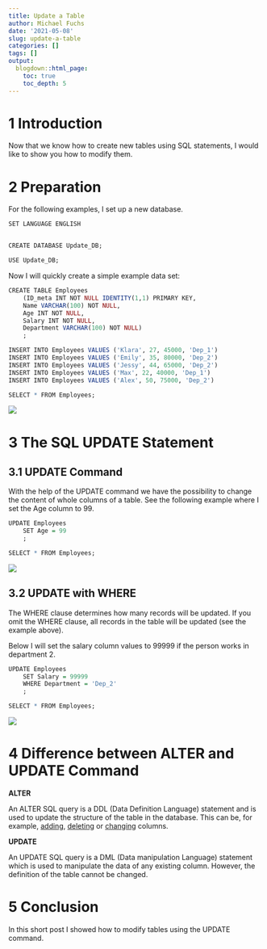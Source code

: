 ```yaml
---
title: Update a Table
author: Michael Fuchs
date: '2021-05-08'
slug: update-a-table
categories: []
tags: []
output:
  blogdown::html_page:
    toc: true
    toc_depth: 5
---
```




# 1 Introduction

Now that we know how to create new tables using SQL statements, I would like to show you how to modify them. 



# 2 Preparation

For the following examples, I set up a new database.

```r
SET LANGUAGE ENGLISH


CREATE DATABASE Update_DB;

USE Update_DB;
```


Now I will quickly create a simple example data set:

```r
CREATE TABLE Employees
    (ID_meta INT NOT NULL IDENTITY(1,1) PRIMARY KEY,
	Name VARCHAR(100) NOT NULL,
    Age INT NOT NULL,
    Salary INT NOT NULL,
    Department VARCHAR(100) NOT NULL)
    ;

INSERT INTO Employees VALUES ('Klara', 27, 45000, 'Dep_1')
INSERT INTO Employees VALUES ('Emily', 35, 80000, 'Dep_2')
INSERT INTO Employees VALUES ('Jessy', 44, 65000, 'Dep_2')
INSERT INTO Employees VALUES ('Max', 22, 40000, 'Dep_1')
INSERT INTO Employees VALUES ('Alex', 50, 75000, 'Dep_2')
```


```r
SELECT * FROM Employees;
```

![](/post/2021-05-08-update-a-table_files/p19p1.png)


# 3 The SQL UPDATE Statement

## 3.1 UPDATE Command

With the help of the UPDATE command we have the possibility to change the content of whole columns of a table. 
See the following example where I set the Age column to 99. 

```r
UPDATE Employees
	SET Age = 99
	;
```


```r
SELECT * FROM Employees;
```

![](/post/2021-05-08-update-a-table_files/p19p2.png)


## 3.2 UPDATE with WHERE

The WHERE clause determines how many records will be updated. If you omit the WHERE clause, all records in the table will be updated (see the example above).

Below I will set the salary column values to 99999 if the person works in department 2.

```r
UPDATE Employees
	SET Salary = 99999
	WHERE Department = 'Dep_2'
	;
```


```r
SELECT * FROM Employees;
```

![](/post/2021-05-08-update-a-table_files/p19p3.png)


# 4 Difference between ALTER and UPDATE Command


**ALTER**

An ALTER SQL query is a DDL (Data Definition Language) statement and is used to update the structure of the table in the database. This can be, for example, [adding](https://michael-fuchs-sql.netlify.app/2021/03/07/create-a-database/#add-new-columns), [deleting](https://michael-fuchs-sql.netlify.app/2021/03/07/create-a-database/#delete-specific-columns) or [changing](https://michael-fuchs-sql.netlify.app/2021/03/07/create-a-database/#delete-the-table-contents) columns.


**UPDATE**

An UPDATE SQL query is a DML (Data manipulation Language) statement which is used to manipulate the data of any existing column. However, the definition of the table cannot be changed.


# 5 Conclusion

In this short post I showed how to modify tables using the UPDATE command. 



